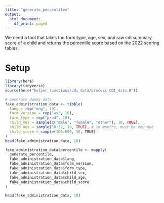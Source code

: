 ```yaml
---
title: "generate_percentiles"
output:
  html_document:
    df_print: paged
---
```


We need a tool that takes the form type, age, sex, and raw cdi summary score of a child and returns the percentile score based on the 2022 scoring tables. 

# Setup
```r
library(here)
library(tidyverse)
source(here("helper_functions/cdi_data/process_CDI_data.R"))
```

```r
# Generate dummy data
fake_administration_data <- tibble(
  lang = rep("eng", 10),
  form_version = rep("ws", 10),
  form_type = rep("prod", 10),
  child_sex = sample(c("male", "female", "other"), 10, TRUE),
  child_age = sample(18:32, 10, TRUE), # in months, must be rounded
  child_score = sample(100:600, 10, TRUE)
)
head(fake_administration_data, 10)
```


```r
fake_administration_data$percentile <- mapply(
  generate_percentile,
  fake_administration_data$lang,
  fake_administration_data$form_version,
  fake_administration_data$form_type,
  fake_administration_data$child_sex,
  fake_administration_data$child_age,
  fake_administration_data$child_score
)

head(fake_administration_data, 10)
```
